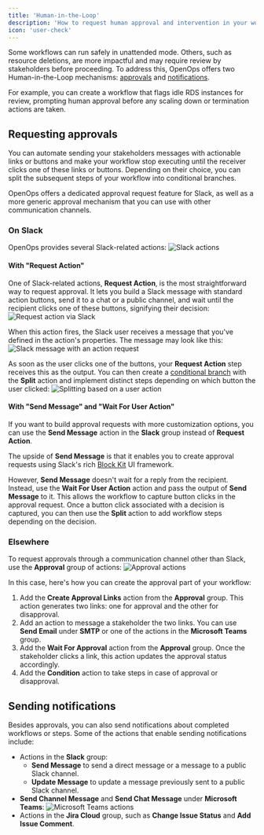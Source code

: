 ```yaml
---
title: 'Human-in-the-Loop'
description: 'How to request human approval and intervention in your workflows'
icon: 'user-check'
---
```


Some workflows can run safely in unattended mode. Others, such as resource deletions, are more impactful and may require review by stakeholders before proceeding. To address this, OpenOps offers two Human-in-the-Loop mechanisms: [approvals](#requesting-approvals) and [notifications](#sending-notifications).

For example, you can create a workflow that flags idle RDS instances for review, prompting human approval before any scaling down or termination actions are taken.

## Requesting approvals

You can automate sending your stakeholders messages with actionable links or buttons and make your workflow stop executing until the receiver clicks one of these links or buttons. Depending on their choice, you can split the subsequent steps of your workflow into conditional branches.

OpenOps offers a dedicated approval request feature for Slack, as well as a more generic approval mechanism that you can use with other communication channels.

### On Slack

OpenOps provides several Slack-related actions:
![Slack actions](/images/hitl-slack-actions.png)

#### With "Request Action"

One of Slack-related actions, **Request Action**, is the most straightforward way to request approval. It lets you build a Slack message with standard action buttons, send it to a chat or a public channel, and wait until the recipient clicks one of these buttons, signifying their decision:
![Request action via Slack](/images/hitl-slack-request-action-properties.png)

When this action fires, the Slack user receives a message that you've defined in the action's properties. The message may look like this:
![Slack message with an action request](/images/hitl-slack-request-action-message.png)

As soon as the user clicks one of the buttons, your **Request Action** step receives this as the output. You can then create a [conditional branch](/workflow-management/conditional-branching/) with the **Split** action and implement distinct steps depending on which button the user clicked:
![Splitting based on a user action](/images/hitl-slack-request-action-split.png)

#### With "Send Message" and "Wait For User Action"

If you want to build approval requests with more customization options, you can use the **Send Message** action in the **Slack** group instead of **Request Action**.

The upside of **Send Message** is that it enables you to create approval requests using Slack's rich [Block Kit](https://api.slack.com/block-kit) UI framework.

However, **Send Message** doesn't wait for a reply from the recipient. Instead, use the **Wait For User Action** action and pass the output of **Send Message** to it. This allows the workflow to capture button clicks in the approval request. Once a button click associated with a decision is captured, you can then use the **Split** action to add workflow steps depending on the decision.

### Elsewhere

To request approvals through a communication channel other than Slack, use the **Approval** group of actions:
![Approval actions](/images/hitl-approval-actions.png)

In this case, here's how you can create the approval part of your workflow:
1. Add the **Create Approval Links** action from the **Approval** group. This action generates two links: one for approval and the other for disapproval.
2. Add an action to message a stakeholder the two links. You can use **Send Email** under **SMTP** or one of the actions in the **Microsoft Teams** group.
3. Add the **Wait For Approval** action from the **Approval** group. Once the stakeholder clicks a link, this action updates the approval status accordingly.
4. Add the **Condition** action to take steps in case of approval or disapproval.

## Sending notifications

Besides approvals, you can also send notifications about completed workflows or steps. Some of the actions that enable sending notifications include:
* Actions in the **Slack** group:
    * **Send Message** to send a direct message or a message to a public Slack channel.
    * **Update Message** to update a message previously sent to a public Slack channel.
* **Send Channel Message** and **Send Chat Message** under **Microsoft Teams**:
![Microsoft Teams actions](/images/hitl-teams-actions.png)
* Actions in the **Jira Cloud** group, such as **Change Issue Status** and **Add Issue Comment**.
